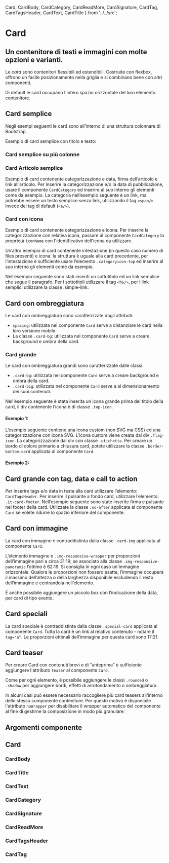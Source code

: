   Card,
  CardBody,
  CardCategory,
  CardReadMore,
  CardSignature,
  CardTag,
  CardTagsHeader,
  CardText,
  CardTitle
} from '../../src';

<Meta of={CardStories} />

# Card

## Un contenitore di testi e immagini con molte opzioni e varianti.

Le _card_ sono contenitori flessibili ed estendibili. Costruite con flexbox, offrono un facile posizionamento nella
griglia e si combinano bene con altri componenti.

Di default le card occupano l'intero spazio orizzontale del loro elemento contenitore.

## Card semplice

Negli esempi seguenti le card sono all’interno di una struttura colonnare di Bootstrap.

Esempio di card semplice con titolo e testo:

<Canvas of={CardStories.SimpleCard} />

### Card semplice su più colonne

<Canvas of={CardStories.SimpleCardMultipleColumns} />

### Card Articolo semplice

Esempio di card contenente categorizzazione e data, firma dell’articolo e link all’articolo.
Per inserire la categorizzazione e/o la data di pubblicazione, usare il componente `CardCategory` ed inserire al suo
interno gli elementi come da esempio.
La categoria nell’esempio seguente è un link, ma potrebbe essere un testo semplice senza link, utilizzando il tag
`<span/>` invece del tag di default (`<a/>`).

<Canvas of={CardStories.SimpleArticle} />

### Card con icona

Esempio di card contenente categorizzazione e icona.
Per inserire la categorizzazione con relativa icona, passare al componente `CardCategory` la proprietà `iconName` con
l'identificativo dell'icona da utilizzare.

<Canvas of={CardStories.CardIcon} />

Un’altro esempio di card contenente intestazione (in questo caso numero di files presenti) e icona: la struttura è
uguale alla card precedente, per l’intestazione è sufficiente usare l’elemento `.categoryicon-top` ed inserire al suo
interno gli elementi come da esempio.

Nell’esempio seguente sono stati inseriti un sottotitolo ed un link semplice che segue il paragrafo. Per i sottotitoli
utilizzare il tag `<h6/>`, per i link semplici utilizzare la classe .simple-link.

<Canvas of={CardStories.CardIconAdvanced} />

## Card con ombreggiatura

Le card con ombreggiatura sono caratterizzate dagli attributi:

- `spacing`: utilizzata nel componente `Card` serve a distanziare le card nella loro versione mobile.
- La classe `.card-bg`: utilizzata nel componente `Card` serve a creare background e ombra della card.

<Canvas of={CardStories.CardWithShading} />

### Card grande

Le card con ombreggiatura grandi sono caratterizzate dalle classi:

- `.card-bg`: utilizzata nel componente `Card` serve a creare background e ombra della card.
- `.card-big`: utilizzata nel componente `Card` serve a al dimensionamento dei suoi contenuti.

Nell’esempio seguente è stata inserita un icona grande prima del titolo della card, il div contenente l’icona è di
classe `.top-icon`.

#### Esempio 1:

<Canvas of={CardStories.BigCard} />

L’esempio seguente contiene una icona custom (non SVG ma CSS) ed una categorizzazione con icona SVG.
L’icona custom viene creata dal div `.flag-icon`.
La categorizzazione dal div con classe `.etichetta`.
Per creare un bordo di colore primario a chiusura card, potete utilizzare la classe `.border-bottom-card` applicata al
componente `Card`.

#### Esempio 2:

<Canvas of={CardStories.BigCardExampleTwo} />

## Card grande con tag, data e call to action

Per inserire tags e/o data in testa alla card utilizzare l’elemento: `CardTagsHeader`.
Per inserire il pulsante a fondo card, utilizzare l’elemento: `.it-card-footer`. Nell’esempio seguente sono state
inserite firma e pulsante nel footer della card.
Utilizzate la classe `.no-after` applicata al componente `Card` se volete ridurre lo spazio inferiore del componente.

<Canvas of={CardStories.BigCardWithTag} />

## Card con immagine

La card con immagine è contraddistinta dalla classe `.card-img` applicata al componente `Card`.

L’elemento immagine è `.img-responsive-wrapper` per proporzioni dell’immagine pari a circa 31:19; se associato alla
classe `.img-responsive-panoramic` l’ottimo è 62:19. Si consiglia in ogni caso un'immagine orizzontale.
Qualora le proporzioni non fossero esatte, l’immagine occuperà il massimo dell’altezza o della larghezza disponibile
escludendo il resto dell’immagine e centrandola nell’elemento.

È anche possibile aggiungere un piccolo box con l’indicazione della data, per card di tipo evento.

<Canvas of={CardStories.CardsWithImages} />

## Card speciali

La card speciale è contraddistinta dalla classe `.special-card` applicata al componente `Card`.
Tutta la card è un link al relativo contenuto - notare il `tag="a"`. Le proporzioni ottimali dell’immagine per questa
card sono 17:21.

<Canvas of={CardStories.SpecialCard} />

## Card teaser

Per creare Card con contenuti brevi o di “anteprima” è sufficiente aggiungere l'attributo `teaser` al componente `Card`.

Come per ogni elemento, è possibile aggiungere le classi `.rounded` o `.shadow` per aggiungere bordi, effetti di arrotondamento o ombreggiatura.

<Canvas of={CardStories.SimpleCardTeaser} />

In alcuni casi può essere necessario raccogliere più card teasers all'interno dello stesso componente contenitore. Per questo motivo è disponibile l'attributo `noWrapper` per disabilitare il wrapper automatico del componente al fine di gestirne la composizione in modo più granulare:

<Canvas of={CardStories.CardTeaserMultiple} />

## Argomenti componente

## Card

<ArgTypes of={Card} />

### CardBody

<ArgTypes of={CardBody} />

### CardTitle

<ArgTypes of={CardTitle} />

### CardText

<ArgTypes of={CardText} />

### CardCategory

<ArgTypes of={CardCategory} />

### CardSignature

<ArgTypes of={CardSignature} />

### CardReadMore

<ArgTypes of={CardReadMore} />

### CardTagsHeader

<ArgTypes of={CardTagsHeader} />

### CardTag

<ArgTypes of={CardTag} />

